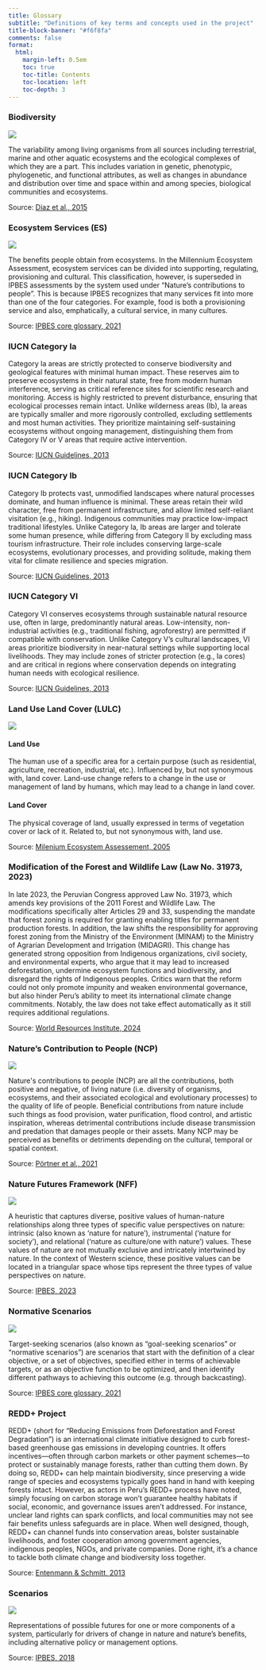 ```yaml
---
title: Glossary
subtitle: "Definitions of key terms and concepts used in the project"
title-block-banner: "#f6f8fa"
comments: false
format:
  html:
    margin-left: 0.5em
    toc: true
    toc-title: Contents
    toc-location: left
    toc-depth: 3
---
```


### Biodiversity {#Biodiversity}
```{=html}
<img src="../img/dummybiodiversity.png" class = "glossimg", 'blank');"/>
<text>
<p></p>
The variability among living organisms from all sources including terrestrial, marine and other aquatic ecosystems and the ecological complexes of which they are a part. This includes variation in genetic, phenotypic, phylogenetic, and functional attributes, as well as changes in abundance and distribution over time and space within and among species, biological communities and ecosystems.
<p></p>
Source: <a href="https://doi.org/10.1016/j.cosust.2014.11.002">Diaz et al., 2015</a>
</text>

```

### Ecosystem Services (ES) {#ES}
```{=html}
<img src="../img/dummyES.png" class = "glossimg", 'blank');"/>
<text>
<p></p>
The benefits people obtain from ecosystems. In the Millennium Ecosystem Assessment, ecosystem services can be divided into supporting, regulating, provisioning and cultural. This classification, however, is superseded in IPBES assessments by the system used under “Nature’s contributions to people”. This is because IPBES recognizes that many services fit into more than one of the four categories. For example, food is both a provisioning service and also, emphatically, a cultural service, in many cultures.
<p></p>
Source: <a href="https://www.ipbes.net/glossary-tag/ecosystem-service">IPBES core glossary, 2021</a>
</text>
```

### IUCN Category Ia
```{=html}
<text>
<p></p>
Category Ia areas are strictly protected to conserve biodiversity and geological features with minimal human impact. These reserves aim to preserve ecosystems in their natural state, free from modern human interference, serving as critical reference sites for scientific research and monitoring. Access is highly restricted to prevent disturbance, ensuring that ecological processes remain intact. Unlike wilderness areas (Ib), Ia areas are typically smaller and more rigorously controlled, excluding settlements and most human activities. They prioritize maintaining self-sustaining ecosystems without ongoing management, distinguishing them from Category IV or V areas that require active intervention.
<p></p>
Source: <a href="https://portals.iucn.org/library/sites/library/files/documents/PAG-021.pdf">IUCN Guidelines, 2013</a>
</text>
```

### IUCN Category Ib
```{=html}
<text>
<p></p>
Category Ib protects vast, unmodified landscapes where natural processes dominate, and human influence is minimal. These areas retain their wild character, free from permanent infrastructure, and allow limited self-reliant visitation (e.g., hiking). Indigenous communities may practice low-impact traditional lifestyles. Unlike Category Ia, Ib areas are larger and tolerate some human presence, while differing from Category II by excluding mass tourism infrastructure. Their role includes conserving large-scale ecosystems, evolutionary processes, and providing solitude, making them vital for climate resilience and species migration.
<p></p>
Source: <a href="https://portals.iucn.org/library/sites/library/files/documents/PAG-021.pdf">IUCN Guidelines, 2013</a>
</text>
```

### IUCN Category VI
```{=html}
<text>
<p></p>
Category VI conserves ecosystems through sustainable natural resource use, often in large, predominantly natural areas. Low-intensity, non-industrial activities (e.g., traditional fishing, agroforestry) are permitted if compatible with conservation. Unlike Category V’s cultural landscapes, VI areas prioritize biodiversity in near-natural settings while supporting local livelihoods. They may include zones of stricter protection (e.g., Ia cores) and are critical in regions where conservation depends on integrating human needs with ecological resilience.
<p></p>
Source: <a href="https://portals.iucn.org/library/sites/library/files/documents/PAG-021.pdf">IUCN Guidelines, 2013</a>
</text>
```

### Land Use Land Cover (LULC) {#LULC}
```{=html}
<img src="../img/dummyLULCC.png" class = "glossimg", 'blank');"/>
<text>
<p></p>
<h4>Land Use</h4>

The human use of a specific area for a certain purpose (such as residential, agriculture, recreation, industrial, etc.). Influenced by, but not synonymous with, land cover. Land-use change refers to a change in the use or management of land by humans, which may lead to a change in land cover.

<p></p>
<h4>Land Cover</h4>

The physical coverage of land, usually expressed in terms
of vegetation cover or lack of it. Related to, but not synonymous
with, land use.
<p></p>
Source: <a href="https://www.millenniumassessment.org/documents/document.776.aspx.pdf
Land Cover">Milenium Ecosystem Assessement, 2005
</a>

</text>
```

### Modification of the Forest and Wildlife Law (Law No. 31973, 2023)
```{=html}
<text>
<p></p>
In late 2023, the Peruvian Congress approved Law No. 31973, which amends key provisions of the 2011 Forest and Wildlife Law. The modifications specifically alter Articles 29 and 33, suspending the mandate that forest zoning is required for granting enabling titles for permanent production forests. In addition, the law shifts the responsibility for approving forest zoning from the Ministry of the Environment (MINAM) to the Ministry of Agrarian Development and Irrigation (MIDAGRI). This change has generated strong opposition from Indigenous organizations, civil society, and environmental experts, who argue that it may lead to increased deforestation, undermine ecosystem functions and biodiversity, and disregard the rights of Indigenous peoples. Critics warn that the reform could not only promote impunity and weaken environmental governance, but also hinder Peru’s ability to meet its international climate change commitments. Notably, the law does not take effect automatically as it still requires additional regulations.
<p></p>
Source: <a href="https://forestpolicy.org/risk-tool/country/peru">World Resources Institute, 2024</a>
</text>
```

### Nature's Contribution to People (NCP) {#NCP}
```{=html}
<img src="../img/NCP.png" class = "glossimg", 'blank');"/>
<text>
<p></p>
Nature's contributions to people (NCP) are all the contributions, both positive and negative, of living nature (i.e. diversity of organisms, ecosystems, and their associated ecological and evolutionary processes) to the quality of life of people. Beneficial contributions from nature include such things as food provision, water purification, flood control, and artistic inspiration, whereas detrimental contributions include disease transmission and predation that damages people or their assets. Many NCP may be perceived as benefits or detriments depending on the cultural, temporal or spatial context.
<p></p>
Source: <a href="https://doi.org/10.5281/zenodo.5101125">Pörtner et al., 2021</a>
</text>
```

### Nature Futures Framework (NFF) {#NFF}
```{=html}
<img src="../img/naturefutureframework.png" class = "glossimg", object-fit: contain" onclick="window.open('https://www.ipbes.net/scenarios-models', 'blank');"/>
<text>
<p></p>
A heuristic that captures diverse, positive values of human-nature relationships along three types of specific value perspectives on nature: intrinsic (also known as ‘nature for nature’), instrumental (‘nature for society’), and relational (‘nature as culture/one with nature’) values. These values of nature are not mutually exclusive and intricately intertwined by nature. In the context of Western science, these positive values can be located in a triangular space whose tips represent the three types of value perspectives on nature.
<p></p>
Source: <a href="https://doi.org/10.5281/zenodo.8171339">IPBES, 2023</a>
</text>
```

### Normative Scenarios {#NScenarios}
```{=html}
<img src="../img/Normative.png" class = "glossimg", 'blank');"/>
<text>
<p></p>
Target-seeking scenarios (also known as “goal-seeking scenarios” or “normative scenarios”) are scenarios that start with the definition of a clear objective, or a set of objectives, specified either in terms of achievable targets, or as an objective function to be optimized, and then identify different pathways to achieving this outcome (e.g. through backcasting).
<p></p>
Source: <a href="https://www.ipbes.net/glossary-tag/scenarios">IPBES core glossary, 2021</a>
</text>
```

### REDD+ Project
```{=html}
<text>
<p></p>
REDD+ (short for “Reducing Emissions from Deforestation and Forest Degradation”) is an international climate initiative designed to curb forest-based greenhouse gas emissions in developing countries. It offers incentives—often through carbon markets or other payment schemes—to protect or sustainably manage forests, rather than cutting them down. By doing so, REDD+ can help maintain biodiversity, since preserving a wide range of species and ecosystems typically goes hand in hand with keeping forests intact. However, as actors in Peru’s REDD+ process have noted, simply focusing on carbon storage won’t guarantee healthy habitats if social, economic, and governance issues aren’t addressed. For instance, unclear land rights can spark conflicts, and local communities may not see fair benefits unless safeguards are in place. When well designed, though, REDD+ can channel funds into conservation areas, bolster sustainable livelihoods, and foster cooperation among government agencies, indigenous peoples, NGOs, and private companies. Done right, it’s a chance to tackle both climate change and biodiversity loss together.
<p></p>
Source: <a href="https://doi.org/10.1007/s10531-013-0477-5">Entenmann & Schmitt, 2013</a>
</text>
```


### Scenarios {#Scenarios}
```{=html}
<img src="../img/Scenario.png" class = "glossimg", 'blank');"/>
<text>
<p></p>
Representations of possible futures for one or more components of a system, particularly for drivers of change in nature and nature’s benefits, including alternative policy or management options.
<p></p>
Source: <a href="https://doi.org/10.5281/zenodo.3237429">IPBES, 2018</a>
</text>
```


